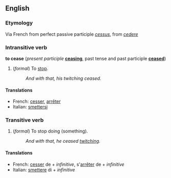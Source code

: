 ==English==
===Etymology===
Via French from perfect passive participle ''[[cessus]]'', from ''[[cedere]]''

===Intransitive verb===
'''to cease''' (''present participle'' '''[[ceasing]]''', past tense and past participle '''[[ceased]]''')

# (''formal'') To [[stop]].
#:''And with that, his twitching ceased.''

====Translations====
*French: [[cesser]], [[arrêter]]
*Italian: [[smettersi]]

===Transitive verb===
# (''formal'') To stop doing (something).
#:''And with that, he ceased [[twitch]]ing.''

====Translations====
*French: [[cesser]] de + ''infinitive'', s'[[arrêter]] de + ''infinitive''
*Italian: [[smettere]] di + ''infinitive''